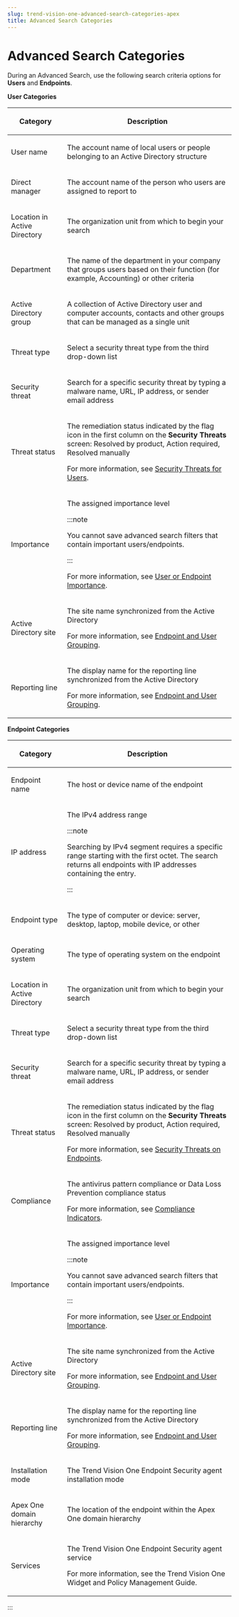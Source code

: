 ```yaml
---
slug: trend-vision-one-advanced-search-categories-apex
title: Advanced Search Categories
---
```

# Advanced Search Categories

During an Advanced Search, use the following search criteria options for **Users** and **Endpoints**.

**User Categories**

<table>
<colgroup>
<col style="width: 25%" />
<col style="width: 75%" />
</colgroup>
<thead>
<tr>
<th><p>Category</p></th>
<th><p>Description</p></th>
</tr>
</thead>
<tbody>
<tr>
<td><p>User name</p></td>
<td><p>The account name of local users or people belonging to an Active Directory structure</p></td>
</tr>
<tr>
<td><p>Direct manager</p></td>
<td><p>The account name of the person who users are assigned to report to</p></td>
</tr>
<tr>
<td><p>Location in Active Directory</p></td>
<td><p>The organization unit from which to begin your search</p></td>
</tr>
<tr>
<td><p>Department</p></td>
<td><p>The name of the department in your company that groups users based on their function (for example, Accounting) or other criteria</p></td>
</tr>
<tr>
<td><p>Active Directory group</p></td>
<td><p>A collection of Active Directory user and computer accounts, contacts and other groups that can be managed as a single unit</p></td>
</tr>
<tr>
<td><p>Threat type</p></td>
<td><p>Select a security threat type from the third drop-down list</p></td>
</tr>
<tr>
<td><p>Security threat</p></td>
<td><p>Search for a specific security threat by typing a malware name, URL, IP address, or sender email address</p></td>
</tr>
<tr>
<td><p>Threat status</p></td>
<td><p>The remediation status indicated by the flag icon in the first column on the <strong>Security Threats</strong> screen: Resolved by product, Action required, Resolved manually</p>
<p>For more information, see <a href="trend-vision-one-security-threats-on-users">Security Threats for Users</a>.</p></td>
</tr>
<tr>
<td><p>Importance</p></td>
<td><p>The assigned importance level</p>


:::note

<p>You cannot save advanced search filters that contain important users/endpoints.</p>


:::


<p>For more information, see <a href="trend-vision-one-user-or-endpoint-importance">User or Endpoint Importance</a>.</p></td>
</tr>
<tr>
<td><p>Active Directory site</p></td>
<td><p>The site name synchronized from the Active Directory</p>
<p>For more information, see <a href="trend-vision-one-endpoint-user-grouping">Endpoint and User Grouping</a>.</p></td>
</tr>
<tr>
<td><p>Reporting line</p></td>
<td><p>The display name for the reporting line synchronized from the Active Directory</p>
<p>For more information, see <a href="trend-vision-one-endpoint-user-grouping">Endpoint and User Grouping</a>.</p></td>
</tr>
</tbody>
</table>

**Endpoint Categories**

<table>
<colgroup>
<col style="width: 25%" />
<col style="width: 75%" />
</colgroup>
<thead>
<tr>
<th><p>Category</p></th>
<th><p>Description</p></th>
</tr>
</thead>
<tbody>
<tr>
<td><p>Endpoint name</p></td>
<td><p>The host or device name of the endpoint</p></td>
</tr>
<tr>
<td><p>IP address</p></td>
<td><p>The IPv4 address range</p>


:::note

<p>Searching by IPv4 segment requires a specific range starting with the first octet. The search returns all endpoints with IP addresses containing the entry.</p>


:::

</td>
</tr>
<tr>
<td><p>Endpoint type</p></td>
<td><p>The type of computer or device: server, desktop, laptop, mobile device, or other</p></td>
</tr>
<tr>
<td><p>Operating system</p></td>
<td><p>The type of operating system on the endpoint</p></td>
</tr>
<tr>
<td><p>Location in Active Directory</p></td>
<td><p>The organization unit from which to begin your search</p></td>
</tr>
<tr>
<td><p>Threat type</p></td>
<td><p>Select a security threat type from the third drop-down list</p></td>
</tr>
<tr>
<td><p>Security threat</p></td>
<td><p>Search for a specific security threat by typing a malware name, URL, IP address, or sender email address</p></td>
</tr>
<tr>
<td><p>Threat status</p></td>
<td><p>The remediation status indicated by the flag icon in the first column on the <strong>Security Threats</strong> screen: Resolved by product, Action required, Resolved manually</p>
<p>For more information, see <a href="trend-vision-one-threats-endpoints">Security Threats on Endpoints</a>.</p></td>
</tr>
<tr>
<td><p>Compliance</p></td>
<td><p>The antivirus pattern compliance or Data Loss Prevention compliance status</p>
<p>For more information, see <a href="trend-vision-one-compliance-indicators-saas">Compliance Indicators</a>.</p></td>
</tr>
<tr>
<td><p>Importance</p></td>
<td><p>The assigned importance level</p>


:::note

<p>You cannot save advanced search filters that contain important users/endpoints.</p>


:::


<p>For more information, see <a href="trend-vision-one-user-or-endpoint-importance">User or Endpoint Importance</a>.</p></td>
</tr>
<tr>
<td><p>Active Directory site</p></td>
<td><p>The site name synchronized from the Active Directory</p>
<p>For more information, see <a href="trend-vision-one-endpoint-user-grouping">Endpoint and User Grouping</a>.</p></td>
</tr>
<tr>
<td><p>Reporting line</p></td>
<td><p>The display name for the reporting line synchronized from the Active Directory</p>
<p>For more information, see <a href="trend-vision-one-endpoint-user-grouping">Endpoint and User Grouping</a>.</p></td>
</tr>
<tr>
<td><p>Installation mode</p></td>
<td><p>The Trend Vision One Endpoint Security agent installation mode</p></td>
</tr>
<tr>
<td><p>Apex One domain hierarchy</p></td>
<td><p>The location of the endpoint within the Apex One domain hierarchy</p></td>
</tr>
<tr>
<td><p>Services</p></td>
<td><p>The Trend Vision One Endpoint Security agent service</p>
<p>For more information, see the Trend Vision One Widget and Policy Management Guide.</p></td>
</tr>
</tbody>
</table>
:::
